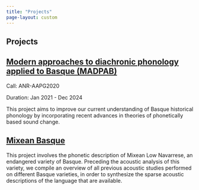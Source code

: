 ```yaml
---
title: "Projects"
page-layout: custom
---
```


::: {.grid}
::: {.g-col-12}
# Projects

## [Modern approaches to diachronic phonology applied to Basque (MADPAB)](madpab/)

Call: ANR-AAPG2020

Duration: Jan 2021 - Dec 2024

This project aims to improve our current understanding of Basque historical phonology by incorporating recent advances in theories of phonetically based sound change.

## [Mixean Basque](mixean/)

This project involves the phonetic description of Mixean Low Navarrese, an endangered variety of Basque. Preceding the acoustic analysis of this variety, we compile an overview of all previous acoustic studies performed on different Basque varieties, in order to synthesize the sparse acoustic descriptions of the language that are available.

:::
:::